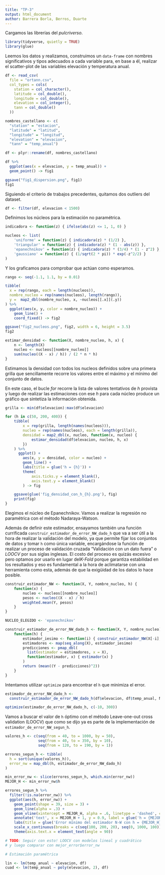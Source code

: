 ```yaml
---
title: "TP-3"
output: html_document
author: Barrera Borla, Berros, Duarte
---
```


Cargamos las librerías del *pulcriverso*.

```r
library(tidyverse, quietly = TRUE)
library(glue)
```

Leemos los datos y realizamos, construimos un `data-frame` con nombres significativos y tipos adecuados a cada variable para, en base a él,  realizar el scatter-plot de las variables elevación y temperatura anual.

```r
df <- read_csv(
  file = "ortann.csv",
  col_types = cols(
    station = col_character(),
    latitude = col_double(),
    longitude = col_double(),
    elevation = col_integer(),
    tann = col_double()
  ))

nombres_castellano <- c(
  "station" = "estacion",
  "latitude" = "latitud",
  "longitude" = "longitud",
  "elevation" = "elevacion",
  "tann" = "temp_anual")

df <- plyr::rename(df, nombres_castellano)

df %>%
  ggplot(aes(x = elevacion, y = temp_anual)) +
  geom_point() -> fig1

ggsave("fig1_dispersion.png", fig1)
fig1
```

Siguiendo el criterio de trabajos precedentes, quitamos dos outliers del dataset.

```r
df <- filter(df, elevacion < 1500)
```

Definimos los núcleos para la estimación no paramétrica.

```r
indicadora <- function(z) { ifelse(abs(z) <= 1, 1, 0) }

nucleos <- list(
    'uniforme' = function(z) { indicadora(z) * (1/2) },
    'triangular' = function(z) { indicadora(z) * (1 - abs(z)) },
    'epanechnikov' = function(z) { indicadora(z) * (3/4) * (1 - z^2) },
    'gaussiano' = function(z) { (1/sqrt(2 * pi)) * exp(-z^2/2) }
)
```

Y los graficamos para comprobar que actúan como esperamos.

```r
rango <- seq(-1.1, 1.1, by = 0.01)

tibble(
  x = rep(rango, each = length(nucleos)),
  nombre_nucleo = rep(names(nucleos), length(rango)),
  y =  map2_dbl(nombre_nucleo, x, ~nucleos[[.x]](.y))
) %>%
  ggplot(aes(x, y, color = nombre_nucleo)) +
    geom_line() +
    coord_fixed() -> fig2

ggsave("fig2_nucleos.png", fig2, width = 6, height = 3.5)
fig2
```

```r
estimar_densidad <- function(X, nombre_nucleo, h, x) {
    n <- length(X)
    nucleo <- nucleos[[nombre_nucleo]]   
    sum(nucleo((X - x) / h)) / (2 * n * h)
}
```

Estimamos la densidad con todos los nucleos definidos sobre una primera grilla que sencillamente recorre los valores entre el máximo y el mínimo del conjunto de datos. 

En este caso, el bucle *for* recorre la lista de valores tentativos de *h* provista y luego de realizar las estimaciones con ese *h* para cada núcleo produce un gráfico que sintetiza la información obtenida. 

```r
grilla <- min(df$elevacion):max(df$elevacion)

for (h in c(50, 200, 400)) {
    tibble(
        x = rep(grilla, length(names(nucleos))),
        nucleo = rep(names(nucleos), each = length(grilla)),
        densidad = map2_dbl(x, nucleo, function(x, nucleo) {
            estimar_densidad(df$elevacion, nucleo, h, x)
        })
    ) %>%
      ggplot() +
        aes(x, y = densidad, color = nucleo) +
        geom_line() +
        labs(title = glue('h = {h}')) +
        theme(
            axis.ticks.y = element_blank(),
            axis.text.y = element_blank()
        ) -> fig

    ggsave(glue('fig_densidad_con_h_{h}.png'), fig)
    print(fig)
}
```

Elegimos el núcleo de Epanechnikov. Vamos a realizar la regresión no paramétrica con el método Nadaraya-Watson.


Además de definir este estimador, ensayamos también una función currificada `construir_estimador_de_error_NW_dado_h` que va a ser útil a la hora de realizar la validación del modelo, ya que permite fijar los conjuntos de datos y tomar `h` como única variable, encargándose la función de realizar un proceso de validación cruzada "Validación con un dato fuera" o *LOOCV* por sus siglas inglesas. 
El costo del proceso es quizás excesivo pero optamos por usarlo en lugar del*K-Fold* porque garantiza estabilidad en los resultados y eso es fundamental a la hora de aclimatarse con una herramienta como esta, además de que la exigüidad de los datos lo hace posible.
 
```r
construir_estimador_NW <- function(X, Y, nombre_nucleo, h) {
    function(x) {
        nucleo <- nucleos[[nombre_nucleo]]   
        pesos <- nucleo((X - x) / h)
        weighted.mean(Y, pesos)
    }
}

NUCLEO_ELEGIDO <- 'epanechnikov'

construir_estimador_de_error_NW_dado_h <- function(X, Y, nombre_nucleo) {
    function(h) {
        estimador_iesimo <- function(i) { construir_estimador_NW(X[-i], Y[-i], nombre_nucleo, h) }
        estimadores <- map(seq_along(X), estimador_iesimo)
        predicciones <- pmap_dbl(
          list(estimador = estimadores, x = X),
          function(estimador, x) { estimador(x) }
        )
        return (mean((Y - predicciones)^2))
    }
}
```

Intentamos utilizar `optimize` para encontrar el `h` que minimiza el error.

```r
estimador_de_error_NW_dado_h <-
  construir_estimador_de_error_NW_dado_h(df$elevacion, df$temp_anual, NUCLEO_ELEGIDO)

optimize(estimador_de_error_NW_dado_h, c(-10, 300))
```

Vamos a buscar el valor de `h` óptimo con el método Leave-one-out cross validation (LOOCV) que como se dijo ya es parte de la implementación de `estimador_de_error_NW_segun_h`.

```r
valores_h <- c(seq(from = 40, to = 1000, by = 50),
               seq(from = 40, to = 350, by = 10),
               seq(from = 120, to = 190, by = 1))

errores_segun_h <- tibble(
  h = sort(unique(valores_h)),
  error_nw = map_dbl(h, estimador_de_error_NW_dado_h)
)

min_error_nw <- slice(errores_segun_h, which.min(error_nw))
MEJOR_H <- min_error_nw$h

errores_segun_h %>%
  filter(!is.na(error_nw)) %>%
  ggplot(aes(h, error_nw)) +
    geom_point(shape = 39, size = 3) +
    geom_line(alpha = .3) +
    geom_vline(xintercept = MEJOR_H, alpha = .6, linetype = 'dashed', color = 'ForestGreen') +
    annotate('text', x = MEJOR_H + 1, y = 0.9, label = glue('h = {MEJOR_H}'), color = 'ForestGreen') +
    labs(title = glue('Error mínimo del estimador N-W con h = {MEJOR_H}')) +
    scale_x_continuous(breaks = c(seq(100, 200, 20), seq(0, 1000, 100))) +
    theme(axis.text.x = element_text(angle = 90))
```

```r

# TODO: Seguir con esto! LOOCV con modelos lineal y cuadrático
# y luego comparar con mejor_error$error_nw

# Estimación paramétrica

lin <- lm(temp_anual ~ elevacion, df)
cuad <- lm(temp_anual ~ poly(elevacion, 2), df)


```

